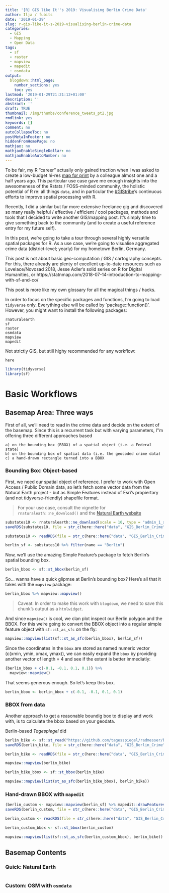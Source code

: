 ```yaml
---
title: '[R] GIS like It''s 2019: Visualising Berlin Crime Data'
author: Ilja / fubits
date: '2019-01-29'
slug: r-gis-like-it-s-2019-visualising-berlin-crime-data
categories:
  - GIS
  - Mapping
  - Open Data
tags:
  - sf
  - raster
  - mapview
  - mapedit
  - osmdata
output:
  blogdown::html_page:
    number_sections: yes
    toc: yes
lastmod: '2019-01-29T21:21:12+01:00'
description: ''
abstract: ''
draft: TRUE
thumbnail: /img/thumbs/conference_tweets_pt2.jpg
rmdlink: yes
keywords: []
comment: no
autoCollapseToc: no
postMetaInFooter: no
hiddenFromHomePage: no
mathjax: no
mathjaxEnableSingleDollar: no
mathjaxEnableAutoNumber: no
---
```


To be fair, my R "career" actually only gained traction when I was asked to create a low-budget hi-res [map for print]() by a colleague almost one and a half years ago. This particular use case gave me enough insights into the awesomeness of the Rstats / FOSS-minded community, the holistic potential of R re: all things `data`, and in particular the [#GIStribe](https://www.twitter.com/#GIStribe){target="_blank"}'s continuous efforts to improve spatial processing with R.

Recently, I did a similar but far more extensive freelance gig and discovered so many really helpful / effective / efficient / cool packages, methods and tools that I decided to write another GIS/mapping post. It's simply time to give something back to the community (and to create a useful reference entry for my future self).

In this post, we're going to take a tour through several highly versatile spatial packages for R. As a use case, we're going to visualise aggregated crime data (district-level; yearly) for my hometown Berlin, Germany.

This post is not about basic geo-computation / GIS / cartography concepts. For this, there already are plenty of excellent up-to-date resources such as Lovelace/Novosad 2018, Jesse Adler's solid series on R for Digital Humanities, or https://statnmap.com/2018-07-14-introduction-to-mapping-with-sf-and-co/

This post is more like my own glossary for all the magical things / hacks.

In order to focus on the specific packages and functions, I'm going to load `tidyverse` only. Everything else will be called by `package::function()'. However, you might want to install the following packages:

    rnaturalearth
    sf
    raster
    osmdata
    mapview
    mapedit
    
Not strictly GIS, but still highy recommended for any workflow:

    here
    

```r
library(tidyverse)
library(sf)
```

# Basic Workflows

## Basemap Area: Three ways

First of all, we'll need to read in the crime data and decide on the extent of the basemap. Since this is a recurrent task but with varying parameters, I''m offering three different approaches based 

    a) on the bounding box (BBOX) of a spatial object (i.e. a Federal state)
    b) on the bounding box of spatial data (i.e. the geocoded crime data)
    c) a hand-drawn rectangle turned into a BBOX
    
### Bounding Box: Object-based

First, we need our spatial object of reference. I prefer to work with Open Access / Public Domain data, so let's fetch some vector data from the Natural Earth project - but as Simple Features instead of Esri's propiertary (and not tidyverse-friendly) shapefile format. 

> For your use case, consult the vignette for `rnaturaleath::ne_download()` and the [Natural Earth website](https://www.naturalearthdata.com/downloads/){target="_blank"}

```r
substates10 <- rnaturalearth::ne_download(scale = 10, type = "admin_1_states_provinces", category = "cultural", returnclass = "sf")
saveRDS(substates10, file = str_c(here::here("data", "GIS_Berlin_Crime", "/"), "substates10.rds"))
```

```r
substates10 <- readRDS(file = str_c(here::here("data", "GIS_Berlin_Crime"), "/", "substates10.rds"))
```

```r
berlin_sf <- substates10 %>% filter(name == "Berlin")
```


Now, we'll use the amazing Simple Feature's package to fetch Berlin's spatial bounding box.

```r
berlin_bbox <- sf::st_bbox(berlin_sf)
```

So... wanna have a quick glipmse at Berlin's bounding box? Here's all that it takes with the `mapview` package:

```r
berlin_bbox %>% mapview::mapview()
```


> Caveat: In order to make this work with `blogdown`, we need to save this chunk's output as a `htmlwidget`.

And since `mapview()` is cool, we clan plot inspect our Berlin polygon and the BBOX. For this we're going to convert the BBOX object into a regular simple feature object with `sf::st_as_sfc` on the fly:

```r
mapview::mapview(list(sf::st_as_sfc(berlin_bbox), berlin_sf))
```


Since the coordinates in the `bbox` are stored as named numeric vector (c(xmin, ymin, xmax, ymax)), we can easily expand the `bbox` by providing another vector of length = 4 and see if the extent is better immediatly:

```r
{berlin_bbox + c(-0.1, -0.1, 0.1, 0.1)} %>%
  mapview::mapview()
```

That seems generous enough. So let's keep this box.

```r
berlin_bbox <- berlin_bbox + c(-0.1, -0.1, 0.1, 0.1)
```


### BBOX from data

Another approach to get a reasonable boundig box to display and work with, is to calculate the bbox based on your geodata.

Berlin-based *Tagespiegel* did

```r
berlin_bike <- sf::st_read("https://github.com/tagesspiegel/radmesser/blob/master/opendata/detailnetz_ueberholvorgaenge.geo.json?raw=true")
saveRDS(berlin_bike, file = str_c(here::here("data", "GIS_Berlin_Crime", "/"), "berlin_bike.rds"))
```


```r
berlin_bike <- readRDS(file = str_c(here::here("data", "GIS_Berlin_Crime"), "/", "berlin_bike.rds"))
```

```r
mapview::mapview(berlin_bike)
```


```r
berlin_bike_bbox <- sf::st_bbox(berlin_bike)
```

```r
mapview::mapview(list(st_as_sfc(berlin_bike_bbox), berlin_bike))
```

### Hand-drawn BBOX with `mapedit`

```r
(berlin_custom <- mapview::mapview(berlin_sf) %>% mapedit::drawFeatures())
saveRDS(berlin_custom, file = str_c(here::here("data", "GIS_Berlin_Crime", "/"), "berlin_custom.rds"))
```

```r
berlin_custom <- readRDS(file = str_c(here::here("data", "GIS_Berlin_Crime"), "/", "berlin_custom.rds"))
```

```r
berlin_custom_bbox <- sf::st_bbox(berlin_custom)
```

```r
mapview::mapview(list(sf::st_as_sfc(berlin_custom_bbox), berlin_bike))
```

## Basemap Contents

### Quick: Natural Earth
```r

```

### Custom: OSM with `osmdata`
